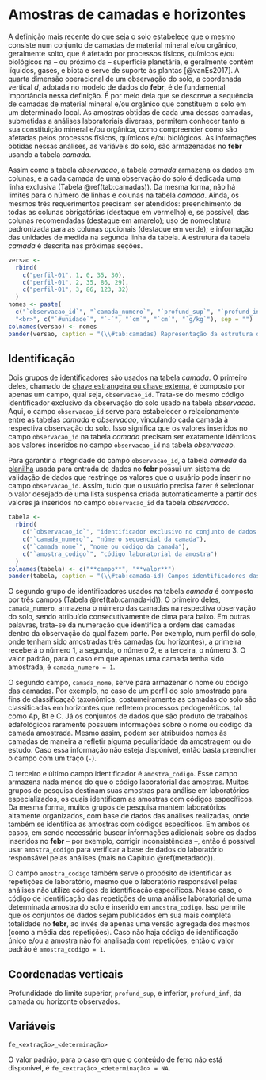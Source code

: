 # Amostras de camadas e horizontes {#camadas}

A definição mais recente do que seja o solo estabelece que o mesmo consiste num conjunto de camadas de material mineral e/ou orgânico, geralmente solto, que é afetado por processos físicos, químicos e/ou biológicos na -- ou próximo da -- superfície planetária, e geralmente contém líquidos, gases, e biota e serve de suporte às plantas [@vanEs2017]. A quarta dimensão operacional de um observação do solo, a coordenada vertical *d*, adotada no modelo de dados do **febr**, é de fundamental importância nessa definição. É por meio dela que se descreve a sequência de camadas de material mineral e/ou orgânico que constituem o solo em um determinado local. As amostras obtidas de cada uma dessas camadas, submetidas a análises laboratoriais diversas, permitem conhecer tanto a sua constituição mineral e/ou orgânica, como compreender como são afetadas pelos processos físicos, químicos e/ou biológicos. As informações obtidas nessas análises, as variáveis do solo, são armazenadas no **febr** usando a tabela *camada*. 

Assim como a tabela *observacao*, a tabela *camada* armazena os dados em colunas, e a cada camada de uma observação do solo é dedicada uma linha exclusiva (Tabela \@ref(tab:camadas)). Da mesma forma, não há limites para o número de linhas e colunas na tabela *camada*. Ainda, os mesmos três requerimentos precisam ser atendidos: preenchimento de todas as colunas obrigatórias (destaque em vermelho) e, se possível, das colunas recomendadas (destaque em amarelo); uso de nomeclatura padronizada para as colunas opcionais (destaque em verde); e informação das unidades de medida na segunda linha da tabela. A estrutura da tabela *camada* é descrita nas próximas seções.

```r
versao <- 
  rbind(
    c("perfil-01", 1, 0, 35, 30),
    c("perfil-01", 2, 35, 86, 29),
    c("perfil-01", 3, 86, 123, 32)
  )
nomes <- paste(
  c("`observacao_id`", "`camada_numero`", "`profund_sup`", "`profund_inf`", "`fe_cloridrico_eaa`"),
  "<br>", c("`#unidade`", "`-`", "`cm`", "`cm`", "`g/kg`"), sep = "")
colnames(versao) <- nomes
pander(versao, caption = "(\\#tab:camadas) Representação da estrutura da tabela *camada*.")
```

## Identificação

Dois grupos de identificadores são usados na tabela *camada*. O primeiro deles, chamado de [chave estrangeira ou chave externa](https://pt.wikipedia.org/wiki/Chave_estrangeira), é composto por apenas um campo, qual seja, `observacao_id`. Trata-se do mesmo código identificador exclusivo da observação do solo usado na tabela *observacao*. Aqui, o campo `observacao_id` serve para estabelecer o relacionamento entre as tabelas *camada* e *observacao*, vinculando cada camada à respectiva observação do solo. Isso significa que os valores inseridos no campo `observacao_id` na tabela *camada* precisam ser exatamente idênticos aos valores inseridos no campo `observacao_id` na tabela *observacao*.

Para garantir a integridade do campo `observacao_id`, a tabela *camada* da [planilha](`r model_sheet`) usada para entrada de dados no **febr** possui um sistema de validação de dados que restringe os valores que o usuário pode inserir no campo `observacao_id`. Assim, tudo que o usuário precisa fazer é selecionar o valor desejado de uma lista suspensa criada automaticamente a partir dos valores já inseridos no campo `observacao_id` da tabela *observacao*.

```r
tabela <- 
  rbind(
    c("`observacao_id`", "identificador exclusivo no conjunto de dados no **febr**"),
    c("`camada_numero`", "número sequencial da camada"),
    c("`camada_nome`", "nome ou código da camada"),
    c("`amostra_codigo`", "código laboratorial da amostra")
  )
colnames(tabela) <- c("**campo**", "**valor**")
pander(tabela, caption = "(\\#tab:camada-id) Campos identificadores das observações e camadas do solo.")
```

O segundo grupo de identificadores usados na tabela *camada* é composto por três campos (Tabela \@ref(tab:camada-id)). O primeiro deles, `camada_numero`, armazena o número das camadas na respectiva observação do solo, sendo atribuído consecutivamente de cima para baixo. Em outras palavras, trata-se da numeração que identifica a ordem das camadas dentro da observação da qual fazem parte. Por exemplo, num perfil do solo, onde tenham sido amostradas três camadas (ou horizontes), a primeira receberá o número 1, a segunda, o número 2, e a terceira, o número 3. O valor padrão, para o caso em que apenas uma camada tenha sido amostrada, é `camada_numero = 1`.

O segundo campo, `camada_nome`, serve para armazenar o nome ou código das camadas. Por exemplo, no caso de um perfil do solo amostrado para fins de classificaçaõ taxonômica, costumeiramente as camadas do solo são classificadas em horizontes que refletem processos pedogenéticos, tal como Ap, Bt e C. Já os conjuntos de dados que são produto de trabalhos edafológicos raramente possuem informações sobre o nome ou código da camada amostrada. Mesmo assim, podem ser atribuídos nomes às camadas de maneira a refletir alguma peculiaridade da amostragem ou do estudo. Caso essa informação não esteja disponível, então basta preencher o campo com um traço (`-`).

O terceiro e último campo identificador é `amostra_codigo`. Esse campo armazena nada menos do que o código laboratorial das amostras. Muitos grupos de pesquisa destinam suas amostras para análise em laboratórios especializados, os quais identificam as amostras com códigos específicos. Da mesma forma, muitos grupos de pesquisa mantém laboratórios altamente organizados, com base de dados das análises realizadas, onde também se identifica as amostras com códigos específicos. Em ambos os casos, em sendo necessário buscar informações adicionais sobre os dados inseridos no **febr** -- por exemplo, corrigir inconsistências --, então é possível usar `amostra_codigo` para verificar a base de dados do laboratório responsável pelas análises (mais no Capítulo \@ref(metadado)).

O campo `amostra_codigo` também serve o propósito de identificar as repetições de laboratório, mesmo que o laboratório responsável pelas análises não utilize códigos de identificação específicos. Nesse caso, o código de identificação das repetições de uma análise laboratorial de uma determinada amostra do solo é inserido em `amostra_codigo`. Isso permite que os conjuntos de dados sejam publicados em sua mais completa totalidade no **febr**, ao invés de apenas uma versão agregada dos mesmos (como a média das repetições). Caso não haja código de identificação único e/ou a amostra não foi analisada com repetições, então o valor padrão é `amostra_codigo = 1`.

## Coordenadas verticais

Profundidade do limite superior, `profund_sup`, e inferior, `profund_inf`, da camada ou horizonte observados.

## Variáveis

`fe_<extração>_<determinação>`

O valor padrão, para o caso em que o conteúdo de ferro não está disponível, é 
`fe_<extração>_<determinação> = NA`.
